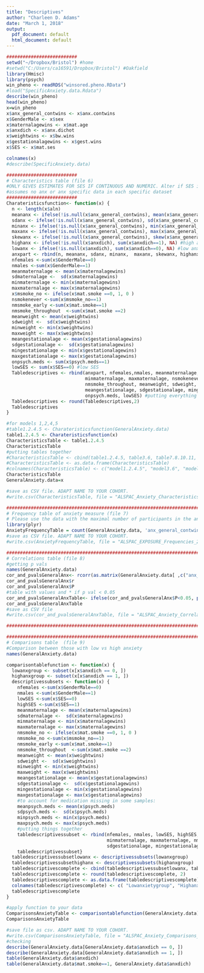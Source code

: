 ```yaml
---
title: "Descriptives"
author: "Charleen D. Adams"
date: "March 1, 2018"
output:
  pdf_document: default
  html_document: default
---
```


```r
##########################
setwd("~/Dropbox/Bristol") #home
#setwd("C:/Users/ca16591/Dropbox/Bristol") #Oakfield
library(Hmisc)
library(psych)
win_pheno <- readRDS("winsored.pheno.RData")
#load("SpecificAnxiety.data.Rdata")
describe(win_pheno)
head(win_pheno)
x=win_pheno
x$anx_general_contwins <- x$anx.contwins
x$GenderMale <- x$sex
x$maternalagewins <- x$mat.age
x$anxdich <- x$anx.dichot
x$weightwins <- x$bw.wins
x$gestationalagewins <- x$gest.wins
x$SES <- x$mat.ses

colnames(x)
#describe(SpecificAnxiety.data)

##########################
# Characteristics table (file 6)
#ONLY GIVES ESTIMATES FOR SES IF CONTINUOUS AND NUMERIC. Alter if SES is categorical.
#assumes no anx or anx specific data in each specific dataset 
##########################
Charateristicsfunction<- function(x) { 
  n <- length(x$aln) 
  meananx <- ifelse(!is.null(x$anx_general_contwins), mean(x$anx_general_contwins), NA)
  sdanx <- ifelse(!is.null(x$anx_general_contwins), sd(x$anx_general_contwins), NA)
  minanx <- ifelse(!is.null(x$anx_general_contwins), min(x$anx_general_contwins), NA)
  maxanx <- ifelse(!is.null(x$anx_general_contwins), max(x$anx_general_contwins), NA)
  skewanx <- ifelse(!is.null(x$anx_general_contwins), skew(x$anx_general_contwins), NA)
  highanx <- ifelse(!is.null(x$anxdich), sum(x$anxdich==1), NA) #high anx 
  lowanx <- ifelse(!is.null(x$anxdich), sum(x$anxdich==0), NA) #low anx 
  anxpart <- rbind(n, meananx, sdanx, minanx,  maxanx, skewanx, highanx, lowanx)
  nfemales <-sum(x$GenderMale==0)
  nmales <-sum(x$GenderMale==1)
  meanmaternalage <- mean(x$maternalagewins) 
  sdmaternalage <-  sd(x$maternalagewins)
  minmaternalage <- min(x$maternalagewins)
  maxmaternalage <- max(x$maternalagewins)
  x$msmoke_no <- ifelse(x$mat.smoke ==0, 1, 0 )
  nsmokenever <-sum(x$msmoke_no==1)
  nmsmoke_early <-sum(x$mat.smoke==1)
  nmsmoke_throughout  <-sum(x$mat.smoke ==2)
  meanweight <- mean(x$weightwins) 
  sdweight <-  sd(x$weightwins)
  minweight <- min(x$weightwins)
  maxweight <- max(x$weightwins)
  meangestationalage <- mean(x$gestationalagewins) 
  sdgestationalage <-  sd(x$gestationalagewins)
  mingestationalage <- min(x$gestationalagewins)
  maxgestationalage <- max(x$gestationalagewins)
  onpsych.meds <- sum(x$psych.meds==1)
  lowSES <- sum(x$SES==0) #low SES
  Tabledescriptives <- rbind(anxpart, nfemales,nmales, meanmaternalage, sdmaternalage,
                             minmaternalage, maxmaternalage, nsmokenever, nmsmoke_early, 
                             nmsmoke_throughout, meanweight, sdweight, minweight,maxweight,
                             meangestationalage, sdgestationalage, mingestationalage, maxgestationalage,
                             onpsych.meds, lowSES) #putting everything in a table
  Tabledescriptives <- round(Tabledescriptives,2)
  Tabledescriptives 
}

#for models 1,2,4,5
#table1.2.4.5 <- Charateristicsfunction(GeneralAnxiety.data)
table1.2.4.5 <- Charateristicsfunction(x)
CharacteristicsTable <- table1.2.4.5
CharacteristicsTable
#putting tables together
#CharacteristicsTable <- cbind(table1.2.4.5, table3.6, table7.8.10.11, table9.12)
#CharacteristicsTable <- as.data.frame(CharacteristicsTable)
#colnames(CharacteristicsTable) <- c("model1.2.4.5", "model3.6", "model7.8.10.11", "model9.12")
CharacteristicsTable
GeneralAnxiety.data=x

#save as CSV file. ADAPT NAME TO YOUR COHORT. 
#write.csv(CharacteristicsTable, file = "ALSPAC_Anxiety_Characteristics_2018-02-27.csv")

##########################################################################################
# Frequency table of anxiety measure (file 7)
# Please use the data with the maximal number of participants in the analyses.
library(plyr)
AnxietyFrequencyTable = count(GeneralAnxiety.data, 'anx_general_contwins')
#save as CSV file. ADAPT NAME TO YOUR COHORT. 
#write.csv(AnxietyFrequencyTable, file = "ALSPAC_EXPOSURE_Frequencies_2018-02-27.csv")

##########################################################################################
# Correlations table (file 8) 
#getting p vals 
names(GeneralAnxiety.data)
cor_and_pvalsGeneralAnx<- rcorr(as.matrix(GeneralAnxiety.data[ ,c("anx_general_contwins", "maternalagewins", "weightwins", "gestationalagewins")]))
cor_and_pvalsGeneralAnx$r
cor_and_pvalsGeneralAnx$P
#table with values and * if p val < 0.05 
cor_and_pvalsGeneralAnxTable<- ifelse(cor_and_pvalsGeneralAnx$P<0.05, paste(round(cor_and_pvalsGeneralAnx$r,3),"*"), round(cor_and_pvalsGeneralAnx$r, 3))
cor_and_pvalsGeneralAnxTable
#save as CSV file 
#write.csv(cor_and_pvalsGeneralAnxTable, file = "ALSPAC_Anxiety_Correlations_2018-02-27.csv")

##########################################################################################

##########################################################################################
# Comparisons table  (file 9)
#Comparison between those with low vs high anxiety 
names(GeneralAnxiety.data)

comparisontablefunction <- function(x) { 
  lowanxgroup <- subset(x[x$anxdich == 0, ]) 
  highanxgroup <- subset(x[x$anxdich == 1, ]) 
  descriptivessubsets <- function(x) {
    nfemales <-sum(x$GenderMale==0)
    nmales <-sum(x$GenderMale==1)
    lowSES <-sum(x$SES==0)
    highSES <-sum(x$SES==1)
    meanmaternalage <- mean(x$maternalagewins) 
    sdmaternalage <-  sd(x$maternalagewins)
    minmaternalage <- min(x$maternalagewins)
    maxmaternalage <- max(x$maternalagewins)
    nmsmoke_no <- ifelse(x$mat.smoke ==0, 1, 0 )
    nmsmoke_no <-sum(x$msmoke_no==1)
    nmsmoke_early <-sum(x$mat.smoke==1)
    nmsmoke_throughout  <-sum(x$mat.smoke ==2)
    meanweight <- mean(x$weightwins) 
    sdweight <-  sd(x$weightwins)
    minweight <- min(x$weightwins)
    maxweight <- max(x$weightwins)
    meangestationalage <- mean(x$gestationalagewins) 
    sdgestationalage <-  sd(x$gestationalagewins)
    mingestationalage <- min(x$gestationalagewins)
    maxgestationalage <- max(x$gestationalagewins)
    #to account for medication missing in some samples:
    meanpsych.meds <- mean(x$psych.meds) 
    sdpsych.meds <-  sd(x$psych.meds)
    minpsych.meds <- min(x$psych.meds)
    maxpsych.meds <- max(x$psych.meds)
    #putting things together
    tabledescriptivessubset <- rbind(nfemales, nmales, lowSES, highSES, meanmaternalage, sdmaternalage,
                                     minmaternalage, maxmaternalage, nmsmoke_no, nmsmoke_early, nmsmoke_throughout, meanweight, sdweight,minweight, maxweight, meangestationalage, 
                                     sdgestationalage, mingestationalage, maxgestationalage, meanpsych.meds, sdpsych.meds, minpsych.meds, maxpsych.meds)
    tabledescriptivessubset}
  tabledescriptivessubsetlowanx <- descriptivessubsets(lowanxgroup)
  tabledescriptivessubsethighanx <- descriptivessubsets(highanxgroup)
  tabledescriptivescomplete <- cbind(tabledescriptivessubsetlowanx, tabledescriptivessubsethighanx)
  tabledescriptivescomplete <- round(tabledescriptivescomplete, 2)
  tabledescriptivescomplete <- as.data.frame(tabledescriptivescomplete)
  colnames(tabledescriptivescomplete) <- c( "Lowanxietygroup", "Highanxietygroup")
  tabledescriptivescomplete
}

#apply function to your data 
ComparisonsAnxietyTable <- comparisontablefunction(GeneralAnxiety.data)  
ComparisonsAnxietyTable

#save file as csv. ADAPT NAME TO YOUR COHORT. 
#write.csv(ComparisonsAnxietyTable, file = "ALSPAC_Anxiety_Comparisons_2018-03-01.csv")
#checking
describe(GeneralAnxiety.data[GeneralAnxiety.data$anxdich == 0, ])
describe(GeneralAnxiety.data[GeneralAnxiety.data$anxdich == 1, ])
table(GeneralAnxiety.data$anxdich)
table(GeneralAnxiety.data$mat.smoke==1, GeneralAnxiety.data$anxdich)

```
